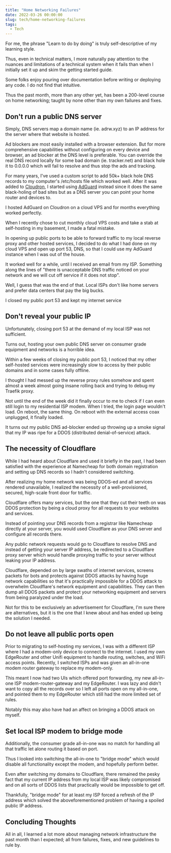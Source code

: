 ```yaml
---
title: "Home Networking Failures"
date: 2022-03-26 00:00:00
slug: tech/home-networking-failures
tags:
  - Tech
---
```


For me, the phrase "Learn to do by doing" is truly self-descriptive of my learning style.

Thus, even in technical matters, I more naturally pay attention to the nuances and limitations of a technical system when it fails than when I initially set it up and skim the getting started guide.

Some folks enjoy pouring over documentation before writing or deploying any code. I do not find that intuitive.

Thus the past month, more than any other yet, has been a 200-level course on home networking; taught by none other than my own failures and fixes.

## Don't run a public DNS server

Simply, DNS servers map a domain name (ie. adrw.xyz) to an IP address for the server where that website is hosted.

Ad blockers are most easily installed with a browser extension. But for more comprehensive capabilities without configuring on every device and browser, an ad blocker at the DNS level is preferable. You can override the real DNS record locally for some bad domain (ie. tracker.net) and black hole it to 0.0.0.0 which will fail to resolve and thus stop the ads and tracking.

For many years, I've used a custom script to add 50k+ black hole DNS records to my computer's /etc/hosts file which worked well. After it was added to [Cloudron](http://cloudron.io), I started using [AdGuard](https://adguard.com/en/adguard-home/overview.html) instead since it does the same black-holing of bad sites but as a DNS server you can point your home router and devices to.

I hosted AdGuard on Cloudron on a cloud VPS and for months everything worked perfectly.

When I recently chose to cut monthly cloud VPS costs and take a stab at self-hosting in my basement, I made a fatal mistake.

In opening up public ports to be able to forward traffic to my local reverse proxy and other hosted services, I decided to do what I had done on my cloud VPS and open up port 53, DNS, so that I could use my AdGuard instance when I was out of the house.

It worked well for a while, until I received an email from my ISP. Something along the lines of "there is unacceptable DNS traffic noticed on your network and we will cut off service if it does not stop".

Well, I guess that was the end of that. Local ISPs don't like home servers and prefer data centers that pay the big bucks.

I closed my public port 53 and kept my internet service

## Don't reveal your public IP

Unfortunately, closing port 53 at the demand of my local ISP was not sufficient.

Turns out, hosting your own public DNS server on consumer grade equipment and networks is a horrible idea.

Within a few weeks of closing my public port 53, I noticed that my other self-hosted services were increasingly slow to access by their public domains and in some cases fully offline.

I thought I had messed up the reverse proxy rules somehow and spent almost a week almost going insane rolling back and trying to debug my Traefik proxy.

Not until the end of the week did it finally occur to me to check if I can even still login to my residential ISP modem. When I tried, the login page wouldn't load. On reboot, the same thing. On reboot with the external access coax unplugged, it finally loaded.

It turns out my public DNS ad-blocker ended up throwing up a smoke signal that my IP was ripe for a DDOS (distributed denial-of-service) attack.

## The necessity of Cloudflare

While I had heard about Cloudflare and used it briefly in the past, I had been satisfied with the experience at Namecheap for both domain registration and setting up DNS records so I hadn't considered switching.

After realizing my home network was being DDOS-ed and all services rendered unavailable, I realized the necessity of a well-provisioned, secured, high-scale front door for traffic.

Cloudflare offers many services, but the one that they cut their teeth on was DDOS protection by being a cloud proxy for all requests to your websites and services.

Instead of pointing your DNS records from a registrar like Namecheap directly at your server, you would used Cloudflare as your DNS server and configure all records there.

Any public network requests would go to Cloudflare to resolve DNS and instead of getting your server IP address, be redirected to a Cloudflare proxy server which would handle proxying traffic to your server without leaking your IP address.

Cloudflare, depended on by large swaths of internet services, screens packets for bots and protects against DDOS attacks by having huge network capabilities so that it's practically impossible for a DDOS attack to overwhelm Cloudflare's network equipment and capabilities. They can then dump all DDOS packets and protect your networking equipment and servers from being paralyzed under the load.

Not for this to be exclusively an advertisement for Cloudflare, I'm sure there are alternatives, but it is the one that I knew about and has ended up being the solution I needed.

## Do not leave all public ports open

Prior to migrating to self-hosting my services, I was with a different ISP where I had a modem-only device to connect to the internet. I used my own EdgeRouter and other Unifi equipment to handle routing, switches, and WiFi access points. Recently, I switched ISPs and was given an all-in-one modem router gateway to replace my modem-only.

This meant I now had two UIs which offered port forwarding, my new all-in-one ISP modem-router-gateway and my EdgeRouter. I was lazy and didn't want to copy all the records over so I left all ports open on my all-in-one, and pointed them to my EdgeRouter which still had the more limited set of rules.

Notably this may also have had an affect on bringing a DDOS attack on myself.

## Set local ISP modem to bridge mode

Additionally, the consumer grade all-in-one was no match for handling all that traffic let alone routing it based on port.

Thus I looked into switching the all-in-one to "bridge mode" which would disable all functionality except the modem, and hopefully perform better.

Even after switching my domains to Cloudflare, there remained the pesky fact that my current IP address from my local ISP was likely compromised and on all sorts of DDOS lists that practically would be impossible to get off.

Thankfully, "bridge mode" for at least my ISP forced a refresh of the IP address which solved the aboveforementioned problem of having a spoiled public IP address.

## Concluding Thoughts

All in all, I learned a lot more about managing network infrastructure the past month than I expected; all from failures, fixes, and new guidelines to rule by.
